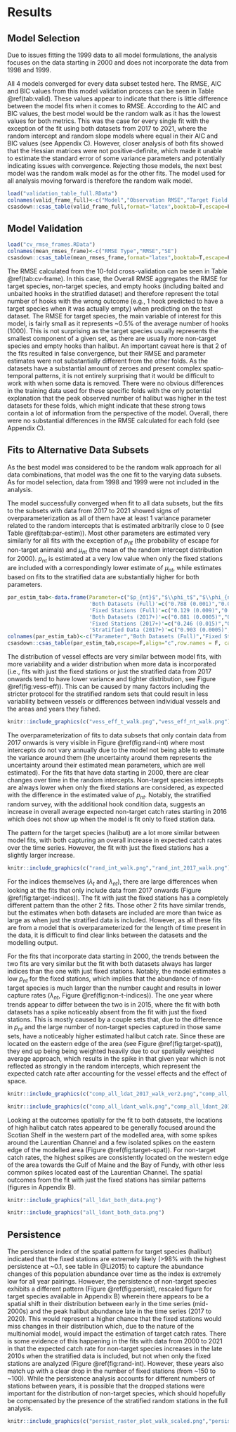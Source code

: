 # Results

## Model Selection

Due to issues fitting the 1999 data to all model formulations, the analysis focuses on the data starting in 2000 and does not incorporate the data from 1998 and 1999.

All 4 models converged for every data subset tested here. The RMSE, AIC and BIC values from this model validation process can be seen in Table \@ref(tab:valid). These values appear to indicate that there is little difference between the model fits when it comes to RMSE. According to the AIC and BIC values, the best model would be the random walk as it has the lowest values for both metrics. This was the case for every single fit with the exception of the fit using both datasets from 2017 to 2021, where the random intercept and random slope models where equal in their AIC and BIC values (see Appendix C). However, closer analysis of both fits showed that the Hessian matrices were not positive-definite, which made it unable to estimate the standard error of some variance parameters and potentially indicating issues with convergence. Rejecting those models, the next best model was the random walk model as for the other fits. The model used for all analysis moving forward is therefore the random walk model.

```r
load("validation_table_full.RData")
colnames(valid_frame_full)<-c("Model","Observation RMSE","Target Field RMSE", "Non-Target Field RMSE", "AIC", "BIC")
csasdown::csas_table(valid_frame_full,format="latex",booktab=T,escape=F,align="c",row.names = F, caption = "Outputs for model selection approaches when fiting random walk model to both datasets from 2000 to 2021, including root mean squared errors (RMSE), Akaike Information Criterion (AIC) and Bayesian Information Criterion (BIC).",font_size=9)
```

## Model Validation

```r
load("cv_rmse_frames.RData")
colnames(mean_rmses_frame)<-c("RMSE Type","RMSE","SE")
csasdown::csas_table(mean_rmses_frame,format="latex",booktab=T,escape=F,align="c",row.names = F, caption = "RMSE (in predicted numbers) and RMSE standard error obtained from 10-fold cross-validation output using the random walk model to both datasets from 2000 to 2021",font_size=9)
```

The RMSE calculated from the 10-fold cross-validation can be seen in Table \@ref(tab:cv-frame). In this case, the Overall RMSE aggregates the RMSE for target species, non-target species, and empty hooks (including baited and unbaited hooks in the stratified dataset) and therefore represent the total number of hooks with the wrong outcome (e.g., 1 hook predicted to have a target species when it was actually empty) when predicting on the test dataset. The RMSE for target species, the main variable of interest for this model, is fairly small as it represents ~0.5% of the average number of hooks (1000). This is not surprising as the target species usually represents the smallest component of a given set, as there are usually more non-target species and empty hooks than halibut. An important caveat here is that 2 of the fits resulted in false convergence, but their RMSE and parameter estimates were not substantially different from the other folds. As the datasets have a substantial amount of zeroes and present complex spatio-temporal patterns, it is not entirely surprising that it would be difficult to work with when some data is removed. There were no obvious differences in the training data used for these specific folds with the only potential explanation that the peak observed number of halibut was higher in the test datasets for these folds, which might indicate that these strong tows contain a lot of information from the perspective of the model. Overall, there were no substantial differences in the RMSE calculated for each fold (see Appendix C).

## Fits to Alternative Data Subsets

As the best model was considered to be the random walk approach for all data combinations, that model was the one fit to the varying data subsets. As for model selection, data from 1998 and 1999 were not included in the analysis.

The model successfully converged when fit to all data subsets, but the fits to the subsets with data from 2017 to 2021 showed signs of overparameterization as all of them have at least 1 variance parameter related to the random intercepts that is estimated arbitrarily close to 0 (see Table \@ref(tab:par-estim)). Most other parameters are estimated very similarly for all fits with the exception of $p_{nt}$ (the probability of escape for non-target animals) and $\mu_{nt}$ (the mean of the random intercept distribution for 2000). $p_{nt}$ is estimated at a very low value when only the fixed stations are included with a correspondingly lower estimate of $\mu_{nt}$, while estimates based on fits to the stratified data are substantially higher for both parameters. 

```r

par_estim_tab<-data.frame(Parameter=c("$p_{nt}$","$\\phi_t$","$\\phi_{nt}$","$\\sigma_t$","$\\sigma_{nt}$","$\\sigma_{vess,t}$","$\\sigma_{vess,nt}$","$\\sigma_{int,t}$","$\\sigma_{int,nt}$","$\\mu_{t}$","$\\mu_{nt}$"),
                          'Both Datasets (Full)'=c("0.788 (0.001)","0.050 (0.002)","0.048 (0.001)","1.619 (0.032)","1.915 (0.030)","0.760 (0.099)","0.882 (0.091)","0.114 (0.038)","0.293 (0.074)","-12.590 (0.221)","-7.531 (0.384)"),
                          'Fixed Stations (Full)'=c("0.129 (0.009)","0.053 (0.002)","0.060 (0.002)","1.468 (0.032)","1.599 (0.029)","0.601 (0.083)","0.744 (0.088)","0.185 (0.048)","0.078 (0.058)","-12.866 (0.264)","-9.432 (0.202)"),
                          'Both Datasets (2017+)'=c("0.881 (0.0005)","0.054 (0.005)","0.015 (0.002)","1.956 (0.085)","1.493 (0.038)","0.735 (0.228)","0.746 (0.108)","0.0003 (0.043)","0.158 (0.119)","-12.012 (0.181)","-6.319 (0.225)"),
                          'Fixed Stations (2017+)'=c("0.246 (0.015)","0.060 (0.007)","0.046 (0.005)","1.408 (0.080)","1.582 (0.074)","0.485 (0.174)","0.748 (0.187)","0.00010 (0.083)","0.233 (0.220)","-11.133 (0.174)", "-9.559 (0.381)"),
                          'Stratified Data (2017+)'=c("0.903 (0.0005)","0.058 (0.007)","0.051 (0.005)","1.985 (0.101)","0.885 (0.029)","0.505 (0.214)","0.624 (0.092)","0.00005 (0.030)","0.0002 (0.038)","-12.262 (0.164)","-6.015 (0.117)"))
colnames(par_estim_tab)<-c("Parameter","Both Datasets (Full)","Fixed Stations (Full)", "Both Datasets (2017+)","Fixed Station (2017+)","Stratified Data (2017+)")
csasdown::csas_table(par_estim_tab,escape=F,align="c",row.names = F, caption = "Estimated values of parameter for each different model fit with standard error in parentheses.",format="latex",font=7)

```

The distribution of vessel effects are very similar between model fits, with more variability and a wider distribution when more data is incorporated (i.e., fits with just the fixed stations or just the stratified data from 2017 onwards tend to have lower variance and tighter distribution, see Figure \@ref(fig:vess-eff)). This can be caused by many factors including the stricter protocol for the stratified random sets that could result in less variability between vessels or differences between individual vessels and the areas and years they fished.

```r
knitr::include_graphics(c("vess_eff_t_walk.png","vess_eff_nt_walk.png"))
```

The overparameterization of fits to data subsets that only contain data from 2017 onwards is very visible in Figure \@ref(fig:rand-int) where most intercepts do not vary annually due to the model not being able to estimate the variance around them (the uncertainty around them represents the uncertainty around their estimated mean parameters, which are well estimated). For the fits that have data starting in 2000, there are clear changes over time in the random intercepts. Non-target species intercepts are always lower when only the fixed stations are considered, as expected with the difference in the estimated value of $p_{nt}$. Notably, the stratified random survey, with the additional hook condition data, suggests an increase in overall average expected non-target catch rates starting in 2016 which does not show up when the model is fit only to fixed station data. 

The pattern for the target species (halibut) are a lot more similar between model fits, with both capturing an overall increase in expected catch rates over the time series. However, the fit with just the fixed stations has a slightly larger increase.

```r
knitr::include_graphics(c("rand_int_walk.png","rand_int_2017_walk.png"))
```

For the indices themselves ($\lambda_t$ and $\lambda_{nt}$), there are large differences when looking at the fits that only include data from 2017 onwards (Figure \@ref(fig:target-indices)). The fit with just the fixed stations has a completely different pattern than the other 2 fits. Those other 2 fits have similar trends, but the estimates when both datasets are included are more than twice as large as when just the stratified data is included. However, as all these fits are from a model that is overparameterized for the length of time present in the data, it is difficult to find clear links between the datasets and the modelling output.

For the fits that incorporate data starting in 2000, the trends between the two fits are very similar but the fit with both datasets always has larger indices than the one with just fixed stations. Notably, the model estimates a low $p_{nt}$ for the fixed stations, which implies that the abundance of non-target species is much larger than the number caught and results in lower capture rates ($\lambda_{nt}$, Figure \@ref(fig:non-t-indices)). The one year where trends appear to differ between the two is in 2015, where the fit with both datasets has a spike noticeably absent from the fit with just the fixed stations. This is mostly caused by a couple sets that, due to the difference in $p_{nt}$ and the large number of non-target species captured in those same sets, have a noticeably higher estimated halibut catch rate. Since these are located on the eastern edge of the area (see Figure \@ref(fig:target-spat)), they end up being being weighted heavily due to our spatially weighted average approach, which results in the spike in that given year which is not reflected as strongly in the random intercepts, which represent the expected catch rate after accounting for the vessel effects and the effect of space.

```r
knitr::include_graphics(c("comp_all_ldat_2017_walk_ver2.png","comp_all_ldat_walk_ver2.png"))
```


```r
knitr::include_graphics(c("comp_all_ldant_walk.png","comp_all_ldant_2017_walk.png"))
```


Looking at the outcomes spatially for the fit to both datasets, the locations of high halibut catch rates appeared to be generally focused around the Scotian Shelf in the western part of the modelled area, with some spikes around the Laurentian Channel and a few isolated spikes on the eastern edge of the modelled area (Figure \@ref(fig:target-spat)). For non-target catch rates, the highest spikes are consistently located on the western edge of the area towards the Gulf of Maine and the Bay of Fundy, with other less common spikes located east of the Laurentian Channel. The spatial outcomes from the fit with just the fixed stations has similar patterns (figures in Appendix B).

```r
knitr::include_graphics("all_ldat_both_data.png")
```

```r
knitr::include_graphics("all_ldant_both_data.png")
```

## Persistence

The persistence index of the spatial pattern for target species (halibut) indicated that the fixed stations are extremely likely (>98% with the highest persistence at ~0.1, see table in @Li2015) to capture the abundance changes of this population abundance over time as the index is extremely low for all year pairings. However, the persistence of non-target species exhibits a different pattern (Figure \@ref(fig:persist), rescaled figure for target species available in Appendix B) wherein there appears to be a spatial shift in their distribution between early in the time series (mid-2000s) and the peak halibut abundance late in the time series (2017 to 2020). This would represent a higher chance that the fixed stations would miss changes in their distribution which, due to the nature of the multinomial model, would impact the estimation of target catch rates. There is some evidence of this happening in the fits with data from 2000 to 2021 in that the expected catch rate for non-target species increases in the late 2010s when the stratified data is included, but not when only the fixed stations are analyzed (Figure \@ref(fig:rand-int). However, these years also match up with a clear drop in the number of fixed stations (from ~150 to ~100). While the persistence analysis accounts for different numbers of stations between years, it is possible that the dropped stations were important for the distribution of non-target species, which should hopefully be compensated by the presence of the stratified random stations in the full analysis.

```r
knitr::include_graphics(c("persist_raster_plot_walk_scaled.png","persist_nt_raster_plot_walk.png"))
```

